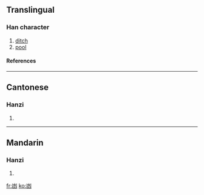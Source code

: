 {{see|幽}}

==Translingual==
===Han character===
{{Han char|rad=凵|as=04|sn=6|four=|canj=山水 (UE), X山水 (XUE)}}
# [[ditch]]
# [[pool]]
====References====
{{Han ref|kx=0135.151|hdz=31547.070|uh=51FC|ud=20988}}
----
==Cantonese==
===Hanzi===
{{yue-hanzi|jyut=|y=tam5}}
# {{defn|Cantonese}}
----
==Mandarin==
===Hanzi===
{{cmn-hanzi|pin=[[dàng]] ([[dang4]]), [[zuò]] ([[zuo4]])|wg=tang<sup>4</sup>, tso<sup>4</sup>}}
# {{defn|Mandarin}}




[[fr:凼]]
[[ko:凼]]